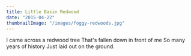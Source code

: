 ```yaml
---
title: Little Basin Redwood
date: "2015-04-22"
thumbnailImage: "/images/foggy-redwoods.jpg"
---
```


<Box>
  I came across a redwood tree   
  That's fallen down in front of me  
  So many years of history  
  Just laid out on the ground.  
</Box>